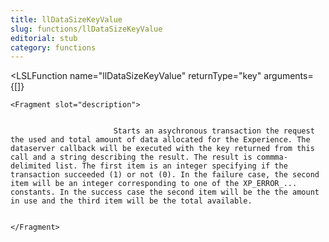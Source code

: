 ```yaml
---
title: llDataSizeKeyValue
slug: functions/llDataSizeKeyValue
editorial: stub
category: functions
---
```


<LSLFunction
	name="llDataSizeKeyValue"
	returnType="key"
	arguments={[]}
>
	<Fragment slot="description">
		
		
		                   Starts an asychronous transaction the request the used and total amount of data allocated for the Experience. The dataserver callback will be executed with the key returned from this call and a string describing the result. The result is commma-delimited list. The first item is an integer specifying if the transaction succeeded (1) or not (0). In the failure case, the second item will be an integer corresponding to one of the XP_ERROR_... constants. In the success case the second item will be the the amount in use and the third item will be the total available.
		
		                
	</Fragment>
</LSLFunction>
